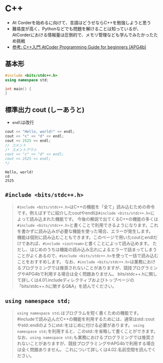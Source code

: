 # C++
- At Corderを始めるに向けて、言語はどうせならC++を勉強しようと思う
- 難易度が高く、Pythonなどでも問題を解けることは知っているが、AtCorderにおける情報量は圧倒的で、メモリ管理なども学んでみたかったため挑戦
- [参考: C++入門 AtCoder Programming Guide for beginners (APG4b)](https://atcoder.jp/contests/apg4b)

## 基本形
```cpp copy showLineNumbers filename="雛形"
#include <bits/stdc++.h>
using namespace std;

int main() {
}
```

## 標準出力 cout (しーあうと)
- `endl`は改行
```cpp copy showLineNumbers filename="cout, コメント"
cout << "Hello, world!" << endl;
cout << "c" << "d" << endl;
cout << 2525 << endl;
// コメント
/* コメントアウト
cout << "c" << "d" << endl;
cout << 2525 << endl;
*/
```
```ansi
Hello, world!
cd
2525
```

## `#include <bits/stdc++.h>`
> `#include <bits/stdc++.h>`はC++の機能を「全て」読み込むための命令です。例えばすでに紹介したcoutやendlは`#include <bits/stdc++.h>`によって読み込まれた機能です。 
今後の解説で出てくるC++の機能の多くは`#include <bits/stdc++.h>`と書くことで利用できるようになります。これを書かずに読み込みが必要な機能を使った場合、エラーが発生します。
機能は個別に読み込むこともできます。このページで用いたcoutとendlだけであれば、`#include <iostream>`と書くことによって読み込めます。
ただし、はじめのうちは機能の読み込み忘れによるエラーで詰まってしまうことがよくあるので、`#include <bits/stdc++.h>`を使って一括で読み込むことをおすすめします。
なお、`#include <bits/stdc++.h>`は業務におけるプログラミングでは推奨されないことがありますが、競技プログラミングやAPG4bで利用する場合は全く問題ありません。
bits/stdc++.hに関して詳しくは4.01.includeディレクティブおよびトップページの「bits/stdc++.hに関するQ&A」を読んでください。

## `using namespace std;`
> `using namespace std;`はプログラムを短く書くための機能です。#includeで読み込んだC++の機能を利用するためには、通常はstd::coutやstd::endlのようにstd::をはじめに付ける必要があります。 `using namespace std;`を利用すると、このstd::を省略して書くことができます。
なお、`using namespace std;`も業務におけるプログラミングでは推奨されないことがありますが、競技プログラミングやAPG4bで利用する場合は全く問題ありません。
これについて詳しくは4.02.名前空間を読んでください。